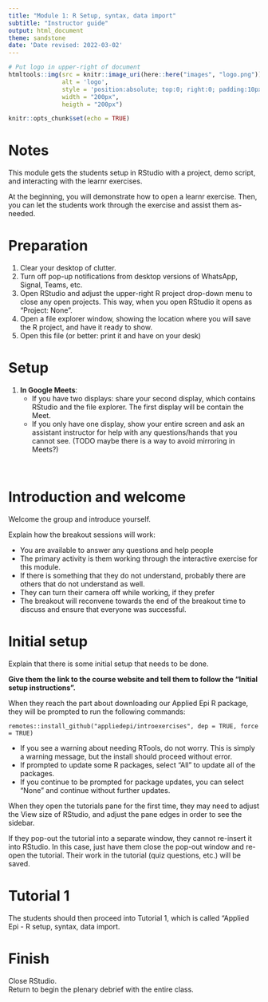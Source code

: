 ```yaml
---
title: "Module 1: R Setup, syntax, data import"
subtitle: "Instructor guide"
output: html_document
theme: sandstone
date: 'Date revised: 2022-03-02'
---
```



```r
# Put logo in upper-right of document
htmltools::img(src = knitr::image_uri(here::here("images", "logo.png")), 
               alt = 'logo', 
               style = 'position:absolute; top:0; right:0; padding:10px;',
               width = "200px",
               heigth = "200px")
```


```r
knitr::opts_chunk$set(echo = TRUE)
```


# Notes  

This module gets the students setup in RStudio with a project, demo script, and interacting with the learnr exercises.  

At the beginning, you will demonstrate how to open a learnr exercise. Then, you can let the students work through the exercise and assist them as-needed.  

# Preparation  

1. Clear your desktop of clutter.  
2. Turn off pop-up notifications from desktop versions of WhatsApp, Signal, Teams, etc.  
3. Open RStudio and adjust the upper-right R project drop-down menu to close any open projects. This way, when you open RStudio it opens as "Project: None".  
4. Open a file explorer window, showing the location where you will save the R project, and have it ready to show.  
5. Open this file (or better: print it and have on your desk)

# Setup  

1. **In Google Meets**:  
     * If you have two displays: share your second display, which contains RStudio and the file explorer. The first display will be contain the Meet.  
     * If you only have one display, show your entire screen and ask an assistant instructor for help with any questions/hands that you cannot see. (TODO maybe there is a way to avoid mirroring in Meets?)  

</br>

# Introduction and welcome  

Welcome the group and introduce yourself. 

Explain how the breakout sessions will work:  

* You are available to answer any questions and help people  
* The primary activity is them working through the interactive exercise for this module.  
* If there is something that they do not understand, probably there are others that do not understand as well.  
* They can turn their camera off while working, if they prefer  
* The breakout will reconvene towards the end of the breakout time to discuss and ensure that everyone was successful.  


# Initial setup 

Explain that there is some initial setup that needs to be done.  

**Give them the link to the course website and tell them to follow the "Initial setup instructions".**

When they reach the part about downloading our Applied Epi R package, they will be prompted to run the following commands:  

`remotes::install_github("appliedepi/introexercises", dep = TRUE, force = TRUE)`  

  * If you see a warning about needing RTools, do not worry. This is simply a warning message, but the install should proceed without error.  
  * If prompted to update some R packages, select "All" to update all of the packages.  
  * If you continue to be prompted for package updates, you can select "None" and continue without further updates.  

When they open the tutorials pane for the first time, they may need to adjust the View size of RStudio, and adjust the pane edges in order to see the sidebar.  

If they pop-out the tutorial into a separate window, they cannot re-insert it into RStudio. In this case, just have them close the pop-out window and re-open the tutorial. Their work in the tutorial (quiz questions, etc.) will be saved.  


# Tutorial 1

The students should then proceed into Tutorial 1, which is called "Applied Epi - R setup, syntax, data import.  



# Finish
Close RStudio.    
Return to begin the plenary debrief with the entire class.  


